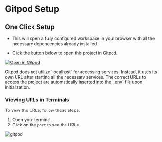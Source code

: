 
# Gitpod Setup

## One Click Setup

- This will open a fully configured workspace in your browser with all the necessary dependencies already installed.

- Click the button below to open this project in Gitpod.

[![Open in Gitpod](https://gitpod.io/button/open-in-gitpod.svg)](https://gitpod.io/#https://github.com/rotimi-best/classroomio)

<Callout type="info">
  Gitpod does not utilize `localhost` for accessing services. Instead, it uses its own URL after
  starting all the necessary services. The correct URLs to access the project are automatically
  inserted into the `.env` file upon initialization.
</Callout>

### Viewing URLs in Terminals

To view the URLs, follow these steps:

1. Open your terminal.
2. Click on the `port` to see the URLs.

<Image src={Gitpod_env} alt="gitpod" quality="100" />
